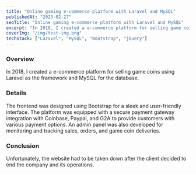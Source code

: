 ```yaml
---
title: "Online gaming e-commerce platform with Laravel and MySQL"
publishedAt: "2023-02-27"
seoTitle: "Online gaming e-commerce platform with Laravel and MySQL"
excerpt: "In 2018, I created a e-commerce platform for selling game coins using Laravel as the framework and MySQL for the database."
coverImg: "/img/test-img.png"
techStack: ["Laravel", "MySQL", "Bootstrap", "jQuery"]
---
```


### Overview

In 2018, I created a e-commerce platform for selling game coins using Laravel as the framework and MySQL for the database.

### Details

The frontend was designed using Bootstrap for a sleek and user-friendly interface. The platform was equipped with a secure payment gateway integration with Coinbase, Paypal, and G2A to provide customers with various payment options. An admin panel was also developed for monitoring and tracking sales, orders, and game coin deliveries.

### Conclusion

Unfortunately, the website had to be taken down after the client decided to end the company and its operations.
